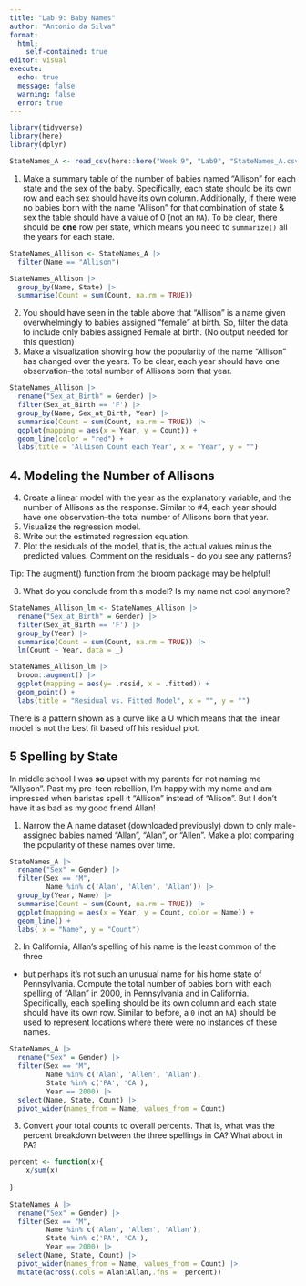 ---
title: "Lab 9: Baby Names"
author: "Antonio da Silva"
format: 
  html:
    self-contained: true
editor: visual
execute: 
  echo: true
  message: false
  warning: false
  error: true
---

```{r}
library(tidyverse)
library(here)
library(dplyr)

StateNames_A <- read_csv(here::here("Week 9", "Lab9", "StateNames_A.csv"))

```

1.  Make a summary table of the number of babies named "Allison" for each state and the sex of the baby. Specifically, each state should be its own row and each sex should have its own column. Additionally, if there were no babies born with the name "Allison" for that combination of state & sex the table should have a value of 0 (not an `NA`). To be clear, there should be **one** row per state, which means you need to `summarize()` all the years for each state.

```{r}
StateNames_Allison <- StateNames_A |> 
  filter(Name == "Allison") 

StateNames_Allison |> 
  group_by(Name, State) |> 
  summarise(Count = sum(Count, na.rm = TRUE))
```

2.  You should have seen in the table above that "Allison" is a name given overwhelmingly to babies assigned "female" at birth. So, filter the data to include only babies assigned Female at birth. (No output needed for this question)
3.  Make a visualization showing how the popularity of the name "Allison" has changed over the years. To be clear, each year should have one observation--the total number of Allisons born that year.

```{r}
StateNames_Allison |> 
  rename("Sex_at_Birth" = Gender) |> 
  filter(Sex_at_Birth == 'F') |> 
  group_by(Name, Sex_at_Birth, Year) |> 
  summarise(Count = sum(Count, na.rm = TRUE)) |> 
  ggplot(mapping = aes(x = Year, y = Count)) + 
  geom_line(color = "red") + 
  labs(title = 'Allison Count each Year', x = "Year", y = "")
```

## 4. Modeling the Number of Allisons

4.  Create a linear model with the year as the explanatory variable, and the number of Allisons as the response. Similar to #4, each year should have one observation--the total number of Allisons born that year.
5.  Visualize the regression model.
6.  Write out the estimated regression equation.
7.  Plot the residuals of the model, that is, the actual values minus the predicted values. Comment on the residuals - do you see any patterns?

Tip: The augment() function from the broom package may be helpful!

8.  What do you conclude from this model? Is my name not cool anymore?

```{r}
StateNames_Allison_lm <- StateNames_Allison |> 
  rename("Sex_at_Birth" = Gender) |> 
  filter(Sex_at_Birth == 'F') |> 
  group_by(Year) |> 
  summarise(Count = sum(Count, na.rm = TRUE)) |> 
  lm(Count ~ Year, data = _)

StateNames_Allison_lm |> 
  broom::augment() |> 
  ggplot(mapping = aes(y= .resid, x = .fitted)) + 
  geom_point() +
  labs(title = "Residual vs. Fitted Model", x = "", y = "")
```

There is a pattern shown as a curve like a U which means that the linear model is not the best fit based off his residual plot.

## **5 Spelling by State**

In middle school I was **so** upset with my parents for not naming me "Allyson". Past my pre-teen rebellion, I'm happy with my name and am impressed when baristas spell it "Allison" instead of "Alison". But I don't have it as bad as my good friend Allan!

1.  Narrow the A name dataset (downloaded previously) down to only male-assigned babies named "Allan", "Alan", or "Allen". Make a plot comparing the popularity of these names over time.

```{r}
StateNames_A |> 
  rename("Sex" = Gender) |> 
  filter(Sex == "M",
         Name %in% c('Alan', 'Allen', 'Allan')) |> 
  group_by(Year, Name) |> 
  summarise(Count = sum(Count, na.rm = TRUE)) |> 
  ggplot(mapping = aes(x = Year, y = Count, color = Name)) + 
  geom_line() + 
  labs( x = "Name", y = "Count")
```

2.  In California, Allan's spelling of his name is the least common of the three

-   but perhaps it's not such an unusual name for his home state of Pennsylvania. Compute the total number of babies born with each spelling of "Allan" in 2000, in Pennsylvania and in California. Specifically, each spelling should be its own column and each state should have its own row. Similar to before, a `0` (not an `NA`) should be used to represent locations where there were no instances of these names.

```{r}
StateNames_A |> 
  rename("Sex" = Gender) |> 
  filter(Sex == "M",
         Name %in% c('Alan', 'Allen', 'Allan'),
         State %in% c('PA', 'CA'),
         Year == 2000) |> 
  select(Name, State, Count) |> 
  pivot_wider(names_from = Name, values_from = Count)

```

3.  Convert your total counts to overall percents. That is, what was the percent breakdown between the three spellings in CA? What about in PA?

```{r}

percent <- function(x){
    x/sum(x)
  
}
  
StateNames_A |> 
  rename("Sex" = Gender) |> 
  filter(Sex == "M",
         Name %in% c('Alan', 'Allen', 'Allan'),
         State %in% c('PA', 'CA'),
         Year == 2000) |> 
  select(Name, State, Count) |> 
  pivot_wider(names_from = Name, values_from = Count) |> 
  mutate(across(.cols = Alan:Allan,.fns =  percent))


```

\
